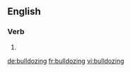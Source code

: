 ==English==

===Verb===
{{head|en|present participle}}

# {{present participle of|bulldoze|lang=en}}

[[de:bulldozing]]
[[fr:bulldozing]]
[[vi:bulldozing]]